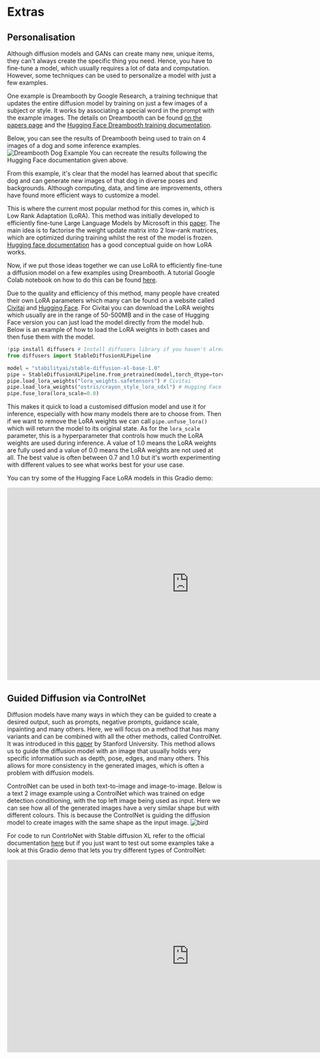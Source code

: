 # Extras

## Personalisation

Although diffusion models and GANs can create many new, unique items, they can't always create the specific thing you need. Hence, you have to fine-tune a model, which usually requires a lot of data and computation. However, some techniques can be used to personalize a model with just a few examples.

One example is Dreambooth by Google Research, a training technique that updates the entire diffusion model by training on just a few images of a subject or style. It works by associating a special word in the prompt with the example images. The details on Dreambooth can be found [on the papers page](https://dreambooth.github.io/) and the [Hugging Face Dreambooth training documentation](https://huggingface.co/docs/diffusers/training/dreambooth).

Below, you can see the results of Dreambooth being used to train on 4 images of a dog and some inference examples.
![Dreambooth Dog Example](https://huggingface.co/datasets/hf-vision/course-assets/resolve/main/teaser_static.jpg)
You can recreate the results following the Hugging Face documentation given above.

From this example, it's clear that the model has learned about that specific dog and can generate new images of that dog in diverse poses and backgrounds. Although computing, data, and time are improvements, others have found more efficient ways to customize a model.

This is where the current most popular method for this comes in, which is Low Rank Adaptation (LoRA). This method was initially developed to efficiently fine-tune Large Language Models by Microsoft in this [paper](https://arxiv.org/abs/2106.09685). The main idea is to factorise the weight update matrix into 2 low-rank matrices, which are optimized during training whilst the rest of the model is frozen. [Hugging face documentation](https://huggingface.co/docs/peft/conceptual_guides/lora) has a good conceptual guide on how LoRA works.

Now, if we put those ideas together we can use LoRA to efficiently fine-tune a diffusion model on a few examples using Dreambooth. A tutorial Google Colab notebook on how to do this can be found [here](https://colab.research.google.com/github/huggingface/notebooks/blob/main/diffusers/SDXL_DreamBooth_LoRA_.ipynb).

Due to the quality and efficiency of this method, many people have created their own LoRA parameters which many can be found on a website called [Civitai](https://civitai.com/models) and [Hugging Face](https://huggingface.co/collections/multimodalart/awesome-sdxl-loras-64f9af6d5cce4f4e8f351466). 
For Civitai you can download the LoRA weights which usually are in the range of 50-500MB and in the case of Hugging Face version you can just load the model directly from the model hub.
Below is an example of how to load the LoRA weights in both cases and then fuse them with the model.
 

```python
!pip install diffusers # Install diffusers library if you haven't already
from diffusers import StableDiffusionXLPipeline

model = "stabilityai/stable-diffusion-xl-base-1.0"
pipe = StableDiffusionXLPipeline.from_pretrained(model,torch_dtype=torch.float16)
pipe.load_lora_weights("lora_weights.safetensors") # Civitai
pipe.load_lora_weights("ostris/crayon_style_lora_sdxl") # Hugging Face
pipe.fuse_lora(lora_scale=0.8)
```

This makes it quick to load a customised diffusion model and use it for inference, especially with how many models there are to choose from. Then if we want to remove the LoRA weights we can call `pipe.unfuse_lora()` which will return the model to its original state. As for the `lora_scale` parameter, this is a hyperparameter that controls how much the LoRA weights are used during inference. A value of 1.0 means the LoRA weights are fully used and a value of 0.0 means the LoRA weights are not used at all. The best value is often between 0.7 and 1.0 but it's worth experimenting with different values to see what works best for your use case.

You can try some of the Hugging Face LoRA models in this Gradio demo:
<iframe
	src="https://multimodalart-LoraTheExplorer.hf.space"
	frameborder="0"
	width="850"
	height="450">
</iframe>

## Guided Diffusion via ControlNet

Diffusion models have many ways in which they can be guided to create a desired output, such as prompts, negative prompts, guidance scale, inpainting and many others. Here, we will focus on a method that has many variants and can be combined with all the other methods, called ControlNet. It was introduced in this [paper](https://arxiv.org/abs/2302.05543) by Stanford University. This method allows us to guide the diffusion model with an image that usually holds very specific information such as depth, pose, edges, and many others. This allows for more consistency in the generated images, which is often a problem with diffusion models.

ControlNet can be used in both text-to-image and image-to-image. Below is a text 2 image example using a ControlNet which was trained on edge detection conditioning, with the top left image being used as input.
Here we can see how all of the generated images have a very similar shape but with different colours. This is because the ControlNet is guiding the diffusion model to create images with the same shape as the input image.
 ![bird](https://github.com/lllyasviel/ControlNet/raw/main/github_page/p1.png)

For code to run ContrloNet with Stable diffusion XL refer to the official documentation [here](https://huggingface.co/docs/diffusers/api/pipelines/controlnet_sdxl#diffusers.StableDiffusionXLControlNetPipeline) but if you just want to test out some examples take a look at this Gradio demo that lets you try different types of ControlNet:
<iframe
	src="https://hysts-ControlNet-v1-1.hf.space"
	frameborder="0"
	width="850"
	height="450">
</iframe>